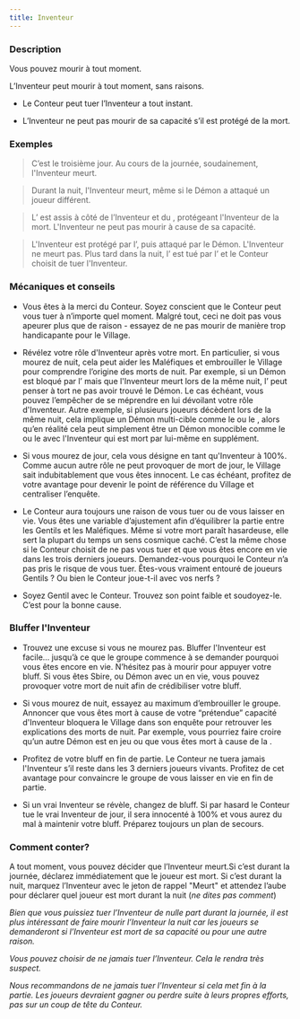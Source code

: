 ```yaml
---
title: Inventeur
---
```



<Role INVENTEUR header />

### Description

Vous pouvez mourir à tout moment.

L’Inventeur peut mourir à tout moment, sans raisons.

-   Le Conteur peut tuer l’Inventeur a tout instant.

-   L’Inventeur ne peut pas mourir de sa capacité s’il est protégé de la mort.

### Exemples

> C’est le troisième jour. Au cours de la journée, soudainement, l'Inventeur meurt.

> Durant la nuit, l'Inventeur meurt, même si le Démon a attaqué un joueur différent.

> L’<Role HERBORISTE /> est assis à côté de l’Inventeur et du <Role PARIEUR />, protégeant l'Inventeur de la mort. L'Inventeur ne peut pas mourir à cause de sa capacité.

> L'Inventeur est protégé par l’<Role AUBERGISTE />, puis attaqué par le Démon. L'Inventeur ne meurt pas. Plus tard dans la nuit, l’<Role AUBERGISTE /> est tué par l’<Role ASSASSIN /> et le Conteur choisit de tuer l'Inventeur.

### Mécaniques et conseils

- Vous êtes à la merci du Conteur. Soyez conscient que le Conteur peut vous tuer à n’importe quel moment. Malgré tout, ceci ne doit pas vous apeurer plus que de raison - essayez de ne pas mourir de manière trop handicapante pour le Village.

- Révélez votre rôle d'Inventeur après votre mort. En particulier, si vous mourez de nuit, cela peut aider les Maléfiques et embrouiller le Village pour comprendre l’origine des morts de nuit. Par exemple, si un Démon est bloqué par l’<Role EXORCISTE /> mais que l'Inventeur meurt lors de la même nuit, l’<Role EXORCISTE /> peut penser à tort ne pas avoir trouvé le Démon. Le cas échéant, vous pouvez l’empêcher de se méprendre en lui dévoilant votre rôle d'Inventeur. Autre exemple, si plusieurs joueurs décèdent lors de la même nuit, cela implique un Démon multi-cible comme le <Role SHABALOTH /> ou le <Role PO />, alors qu’en réalité cela peut simplement être un Démon monocible comme le <Role PUKKA /> ou le <Role ZOMBUUL /> avec l'Inventeur qui est mort par lui-même en supplément.

- Si vous mourez de jour, cela vous désigne en tant qu'Inventeur à 100%. Comme aucun autre rôle ne peut provoquer de mort de jour, le Village sait indubitablement que vous êtes innocent. Le cas échéant, profitez de votre avantage pour devenir le point de référence du Village et centraliser l’enquête.

- Le Conteur aura toujours une raison de vous tuer ou de vous laisser en vie. Vous êtes une variable d’ajustement afin d’équilibrer la partie entre les Gentils et les Maléfiques. Même si votre mort paraît hasardeuse, elle sert la plupart du temps un sens cosmique caché. C’est la même chose si le Conteur choisit de ne pas vous tuer et que vous êtes encore en vie dans les trois derniers joueurs. Demandez-vous pourquoi le Conteur n’a pas pris le risque de vous tuer. Êtes-vous vraiment entouré de joueurs Gentils ? Ou bien le Conteur joue-t-il avec vos nerfs ?

- Soyez Gentil avec le Conteur. Trouvez son point faible et soudoyez-le. C’est pour la bonne cause.

### Bluffer l'Inventeur

- Trouvez une excuse si vous ne mourez pas. Bluffer l'Inventeur est facile… jusqu’à ce que le groupe commence à se demander pourquoi vous êtes encore en vie. N’hésitez pas à mourir pour appuyer votre bluff. Si vous êtes Sbire, <Role ZOMBUUL /> ou Démon avec un <Role CONSPIRATEUR /> en vie, vous pouvez provoquer votre mort de nuit afin de crédibiliser votre bluff.

- Si vous mourez de nuit, essayez au maximum d’embrouiller le groupe. Annoncer que vous êtes mort à cause de votre “prétendue” capacité d'Inventeur bloquera le Village dans son enquête pour retrouver les explications des morts de nuit. Par exemple, vous pourriez faire croire qu’un autre Démon est en jeu ou que vous êtes mort à cause de la <Role COMMERE />.

- Profitez de votre bluff en fin de partie. Le Conteur ne tuera jamais l'Inventeur s’il reste dans les 3 derniers joueurs vivants. Profitez de cet avantage pour convaincre le groupe de vous laisser en vie en fin de partie.

- Si un vrai Inventeur se révèle, changez de bluff. Si par hasard le Conteur tue le vrai Inventeur de jour, il sera innocenté à 100% et vous aurez du mal à maintenir votre bluff. Préparez toujours un plan de secours.

### Comment conter?

A tout moment, vous pouvez décider que l’Inventeur meurt.Si c’est durant la journée, déclarez immédiatement que le joueur est mort. Si c’est durant la nuit, marquez l’Inventeur avec le jeton de rappel "Meurt" et attendez l’aube pour déclarer quel joueur est mort durant la nuit (_ne dites pas comment_)

_Bien que vous puissiez tuer l’Inventeur de nulle part durant la journée, il est plus intéressant de faire mourir l’Inventeur la nuit car les joueurs se demanderont si l’Inventeur est mort de sa capacité ou pour une autre raison._

_Vous pouvez choisir de ne jamais tuer l’Inventeur. Cela le rendra très suspect._

_Nous recommandons de ne jamais tuer l’Inventeur si cela met fin à la partie. Les joueurs devraient gagner ou perdre suite à leurs propres efforts, pas sur un coup de tête du Conteur._
